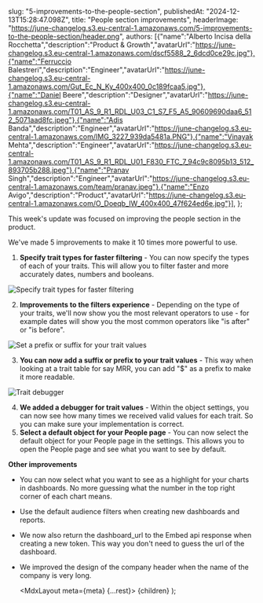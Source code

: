   

  slug: "5-improvements-to-the-people-section",
  publishedAt: "2024-12-13T15:28:47.098Z",
  title: "People section improvements",
  headerImage: "https://june-changelog.s3.eu-central-1.amazonaws.com/5-improvements-to-the-people-section/header.png",
  authors: [{"name":"Alberto Incisa della Rocchetta","description":"Product & Growth","avatarUrl":"https://june-changelog.s3.eu-central-1.amazonaws.com/dscf5588_2_6dcd0ce29c.jpg"},{"name":"Ferruccio Balestreri","description":"Engineer","avatarUrl":"https://june-changelog.s3.eu-central-1.amazonaws.com/Gut_Ec_N_Ky_400x400_0c189fcaa5.jpg"},{"name":"Daniel Beere","description":"Designer","avatarUrl":"https://june-changelog.s3.eu-central-1.amazonaws.com/T01_AS_9_R1_RDL_U03_C1_S7_F5_A5_90609690daa6_512_5071aad8fc.jpeg"},{"name":"Adis Banda","description":"Engineer","avatarUrl":"https://june-changelog.s3.eu-central-1.amazonaws.com/IMG_3227_939da5481a.PNG"},{"name":"Vinayak Mehta","description":"Engineer","avatarUrl":"https://june-changelog.s3.eu-central-1.amazonaws.com/T01_AS_9_R1_RDL_U01_F830_FTC_7_94c9c8095b13_512_893705b288.jpeg"},{"name":"Pranav Singh","description":"Engineer","avatarUrl":"https://june-changelog.s3.eu-central-1.amazonaws.com/team/pranav.jpeg"},{"name":"Enzo Avigo","description":"Product","avatarUrl":"https://june-changelog.s3.eu-central-1.amazonaws.com/O_Doeqb_IW_400x400_47f624ed6e.jpg"}],
};

This week's update was focused on improving the people section in the product.

We've made 5 improvements to make it 10 times more powerful to use.


1. **Specify trait types for faster filtering** - You can now specify the types of each of your traits. This will allow you to filter faster and more accurately dates, numbers and booleans.

![Specify trait types for faster filtering](https://june-changelog.s3.eu-central-1.amazonaws.com/5-improvements-to-the-people-section/date-type-filter.png)

2. **Improvements to the filters experience** - Depending on the type of your traits, we'll now show you the most relevant operators to use - for example dates will show you the most common operators like "is after" or "is before".

![Set a prefix or suffix for your trait values](https://june-changelog.s3.eu-central-1.amazonaws.com/5-improvements-to-the-people-section/prefix.png)

3. **You can now add a suffix or prefix to your trait values** - This way when looking at a trait table for say MRR, you can add "$" as a prefix to make it more readable.

![Trait debugger](https://june-changelog.s3.eu-central-1.amazonaws.com/5-improvements-to-the-people-section/trait-debugger.png)

4. **We added a debugger for trait values** - Within the object settings, you can now see how many times we received valid values for each trait. So you can make sure your implementation is correct.
5. **Select a default object for your People page** - You can now select the default object for your People page in the settings. This allows you to open the People page and see what you want to see by default.


**Other improvements**

- You can now select what you want to see as a highlight for your charts in dashboards. No more guessing what the number in the top right corner of each chart means.
- Use the default audience filters when creating new dashboards and reports.
- We now also return the dashboard_url to the Embed api response when creating a new token. This way you don't need to guess the url of the dashboard.
- We improved the design of the company header when the name of the company is very long.



  <MdxLayout meta={meta} {...rest}>
    {children}
  </MdxLayout>
);
